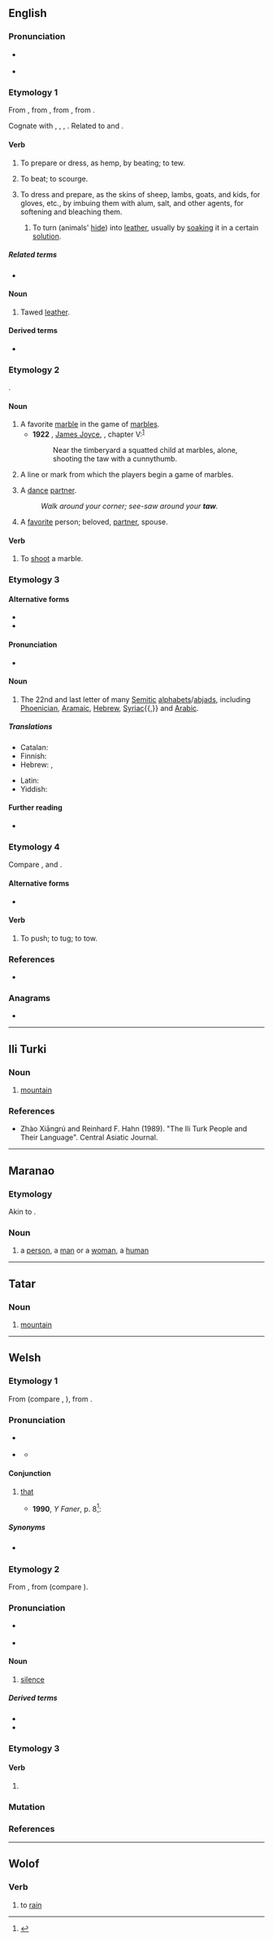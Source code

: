 {{also|Taw|TAw}}
==English==

===Pronunciation===
* {{a|UK}} {{IPA|en|/tɔː/}}
* {{homophones|en|tau}}

===Etymology 1===
{{root|en|ine-pro|*dewh₂-}}
From {{inh|en|enm|tawen}}, from {{inh|en|ang|tawian||to do, make}}, from {{inh|en|gem-pro|*tawjaną||to make, prepare}}, from {{der|en|ine-pro|*dewh₂-||to tie to, secure}}.

Cognate with {{cog|nl|touwen||to rope, tether, curry}}, {{cog|nl|tuien||to fasten with ropes}}, {{cog|de|Tau||rope, hawser, cable}}, {{cog|got|𐍄𐌰𐌿𐌾𐌰𐌽||to make, prepare}}. Related to {{m|en|tool}} and {{m|en|tether}}.

====Verb====
{{en-verb}}

# {{lb|en|transitive|obsolete}} To prepare or dress, as hemp, by beating; to tew.
# {{lb|en|transitive|by extension}} To beat; to scourge.
# {{lb|en|transitive}} To dress and prepare, as the skins of sheep, lambs, goats, and kids, for gloves, etc., by imbuing them with alum, salt, and other agents, for softening and bleaching them.
## {{lb|en|transitive}} To turn (animals' [[hide]]) into [[leather]], usually by [[soak]]ing it in a certain [[solution]].

=====Related terms=====
* {{l|en|tool}}

====Noun====
{{en-noun|?}}

# {{lb|en|obsolete}} Tawed [[leather]].

====Derived terms====
* {{l|en|tawse}}

===Etymology 2===
{{unk|en}}.

====Noun====
{{en-noun}}

# A favorite [[marble]] in the game of [[marbles]].
#* '''1922''' , [[w:James Joyce|James Joyce]], ''{{w|Ulysses}}'', chapter V:<sup>[http://www.gutenberg.org/ebooks/4300]</sup>
#*: Near the timberyard a squatted child at marbles, alone, shooting the taw with a cunnythumb.
# A line or mark from which the players begin a game of marbles.
# {{lb|en|square dancing}} A [[dance]] [[partner]].
#: ''Walk around your corner; see-saw around your '''taw'''.''
# A [[favorite]] person; beloved, [[partner]], spouse.

====Verb====
{{en-verb}}

# To [[shoot]] a marble.

===Etymology 3===

====Alternative forms====
* {{l|en|tav}}
* {{l|en|taf}}

====Pronunciation====
* {{IPA|en|/ˈtaʊ/}}

====Noun====
{{en-noun}}

# The 22nd and last letter of many [[Semitic]] [[alphabet]]s/[[abjad]]s, including [[Phoenician]], [[Aramaic]], [[Hebrew]], [[Syriac]]{{,}} and [[Arabic]].

=====Translations=====
{{trans-top|Semitic letter}}
* Catalan: {{t+|ca|tau|f}}
* Finnish: {{t+|fi|tav}}
* Hebrew: {{t+|he|תָּו|f|tr=tav}}, {{t+|he|ת}} {{qualifier|symbol}}
{{trans-mid}}
* Latin: {{t|la|thau|n}}
* Yiddish: {{t|yi|תּו|m|f|tr=tof}}
{{trans-bottom}}

====Further reading====
* {{pedialite}}

===Etymology 4===
Compare {{m|en|tew||to tow}}, and {{m|en|tow}}.

====Alternative forms====
* {{alter|en|tawe||obsolete}}

====Verb====
{{en-verb}}

# To push; to tug; to tow.
#: {{rfquotek|en|Drayton}}

{{Webster 1913}}

===References===
* {{R:Websters}}

===Anagrams===
* {{anagrams|en|a=atw|ATW|AWT|TWA|Twa|WAT|WTA|Wat|wat}}

{{topics|en|Hides}}

----

==Ili Turki==

===Noun===
{{head|ili|noun}}

# [[mountain]]

===References===
* Zhào Xiāngrú and Reinhard F. Hahn (1989). "The Ili Turk People and Their Language". Central Asiatic Journal.

----

==Maranao==

===Etymology===
Akin to {{cog|tl|tao}}.

===Noun===
{{head|mrw|noun}}

# a [[person]], a [[man]] or a [[woman]], a [[human]]

----

==Tatar==

===Noun===
{{head|tt|noun}}

# [[mountain]]

----

==Welsh==

===Etymology 1===
From {{inh|cy|cel-pro|*tāti||to be (stative)}} (compare {{cog|sga|at·tá}}, {{cog|ga|tá}}), from {{inh|cy|ine-pro|*steh₂-||to stand}}.

===Pronunciation===
* {{a|cy-N}} {{IPA|cy|/taːu̯/}}
* {{a|cy-S|standard}} {{IPA|cy|/tau̯/}}
** {{a|cy-N|colloquial}} {{IPA|cy|/ta/|/tə/}}

====Conjunction====
{{head|cy|conjunction}}

# {{lb|cy|South Wales}} [[that]] {{qualifier|introduces a noun clause, marking it for emphasis}}
#* '''1990''', ''Y Faner'', p.&nbsp;8<ref>{{R:cy:Thorne|page=377|section=353&nbsp;B}}</ref>:
#*: {{quote|cy|Gadewch imi ddatgan '''taw''' gwaith caled fydd y cyfan.|Let me declare that hard work it will all be.}}

=====Synonyms=====
* {{q|formal}} {{a|cy-N|colloquial}} {{l|cy|mai}}

===Etymology 2===
From {{inh|cy|cel-pro|*tawsos||silent}}, from {{inh|cy|ine-pro|*teh₂ws-||still, silent}} (compare {{cog|sa|तूष्णीम्||silently}}).

===Pronunciation===
* {{a|cy-N}} {{IPA|cy|/taːu̯/}}
* {{a|cy-S}} {{IPA|cy|/tau̯/}}

====Noun====
{{cy-noun|m|-}}

# [[silence]]

=====Derived terms=====
* {{l|cy|distaw||quiet, silent}}
* {{l|cy|rhoi taw ar||to silence}}

===Etymology 3===

====Verb====
{{cy-verb form}}

# {{inflection of|cy|tewi||2|s|impr}}

===Mutation===
{{cy-mut}}

===References===
<references/>

----

==Wolof==

===Verb===
{{head|wo|verb}}

# to [[rain]]